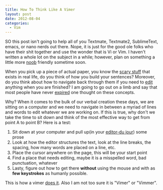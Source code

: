 ```yaml
---
title: How To Think Like A Vimer
layout: post
date: 2012-08-04
categories:
  - Vim
---
```


SO this post isn't going to help all of you Textmate, Textmate2,
SublimeText, emacs, or nano nerds out there. Nope, it is just for the
good ole folks who have their shit together and use the wonder that is
Vi or Vim. I haven't written a whole lot on the subject in a while;
however, plan on something a little more [noob][1] friendly sometime soon.

When you pick up a piece of actual paper, you know the [scary stuff][2]
that exists in real life, do you think of how you build your sentences?
Moreover, do you think about how to navigate back through them if you
need to [edit][3] anything when you are finished? I am going to go out
on a limb and say that most people have never [expired][4] one thought
on these concepts.

Why? When it comes to the bulk of our verbal creation these days, we are sitting on
a computer and we need to navigate in between a myriad of
lines and words to edit whatever we are working on. If this is true, why
don't we take the time to sit down and think of the most effective way
to get from point A to point B? Here is a test:

1. Sit down at your computer and pull up(in your [editor-du jour][5])
   some prose
1. Look at how the editor structures the text, look at the line breaks,
   the spacing, how many words are placed on a line, etc.
1. Place the cursor anywhere on the page, this will be your start point
1. Find a place that needs editing, maybe it is a misspelled word, bad
   punctuation, whatever
1. Lasty, figure out how to get there __without__ using the mouse and
   with as __few keystrokes__ as humanly possible.

This is how a vimer [does it][6]. Also I am not too sure it is "Vimer"
or "Vimmer".

[1]: http://picturesofpeoplescanningqrcodes.tumblr.com/
[2]: http://www.inhabitots.com/wp-content/uploads/2008/09/halloween1.jpg
[3]: http://sale.images.woot.com/Illiterate_RainbowjiuDetail.png
[4]: http://3.bp.blogspot.com/-oByir_N-0rI/Tkaq3pX44_I/AAAAAAAAk-I/QJBS12_973o/s640/Marcus.png
[5]: http://www.vim.org/
[6]: http://cdn.quotesnsayings.net/wp-content/uploads/2012/01/Finding-Out-That-Someone-Does-The.png
